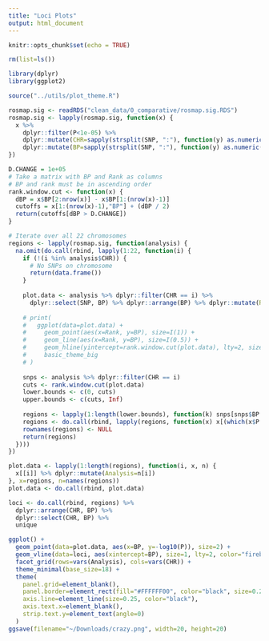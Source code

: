 ```yaml
---
title: "Loci Plots"
output: html_document
---
```


```r
knitr::opts_chunk$set(echo = TRUE)

rm(list=ls())

library(dplyr)
library(ggplot2)

source("../utils/plot_theme.R")
```

```r
rosmap.sig <- readRDS("clean_data/0_comparative/rosmap.sig.RDS")
rosmap.sig <- lapply(rosmap.sig, function(x) {
  x %>%
    dplyr::filter(P<1e-05) %>%
    dplyr::mutate(CHR=sapply(strsplit(SNP, ":"), function(y) as.numeric(y[1]))) %>%
    dplyr::mutate(BP=sapply(strsplit(SNP, ":"), function(y) as.numeric(y[2])))
})
```

```r
D.CHANGE = 1e+05
# Take a matrix with BP and Rank as columns
# BP and rank must be in ascending order
rank.window.cut <- function(x) {
  dBP = x$BP[2:nrow(x)] - x$BP[1:(nrow(x)-1)]
  cutoffs = x[1:(nrow(x)-1),"BP"] + (dBP / 2)
  return(cutoffs[dBP > D.CHANGE])
}

# Iterate over all 22 chromosomes
regions <- lapply(rosmap.sig, function(analysis) {
  na.omit(do.call(rbind, lapply(1:22, function(i) {
    if (!(i %in% analysis$CHR)) {
      # No SNPs on chromosome
      return(data.frame())
    }
    
    plot.data <- analysis %>% dplyr::filter(CHR == i) %>%
      dplyr::select(SNP, BP) %>% dplyr::arrange(BP) %>% dplyr::mutate(Rank=1:n())
    
    # print(
    #   ggplot(data=plot.data) +
    #     geom_point(aes(x=Rank, y=BP), size=I(1)) +
    #     geom_line(aes(x=Rank, y=BP), size=I(0.5)) + 
    #     geom_hline(yintercept=rank.window.cut(plot.data), lty=2, size=I(0.25), color="firebrick1") + 
    #     basic_theme_big
    # )
    
    snps <- analysis %>% dplyr::filter(CHR == i)
    cuts <- rank.window.cut(plot.data)
    lower.bounds <- c(0, cuts)
    upper.bounds <- c(cuts, Inf)
    
    regions <- lapply(1:length(lower.bounds), function(k) snps[snps$BP >= lower.bounds[k] & snps$BP < upper.bounds[k],])
    regions <- do.call(rbind, lapply(regions, function(x) x[(which(x$P == min(x$P)))[1],]))
    rownames(regions) <- NULL
    return(regions)
  })))
})
```

```r
plot.data <- lapply(1:length(regions), function(i, x, n) {
  x[[i]] %>% dplyr::mutate(Analysis=n[i])
}, x=regions, n=names(regions))
plot.data <- do.call(rbind, plot.data)

loci <- do.call(rbind, regions) %>% 
  dplyr::arrange(CHR, BP) %>% 
  dplyr::select(CHR, BP) %>%
  unique

ggplot() +
  geom_point(data=plot.data, aes(x=BP, y=-log10(P)), size=2) +
  geom_vline(data=loci, aes(xintercept=BP), size=1, lty=2, color="firebrick1") +
  facet_grid(rows=vars(Analysis), cols=vars(CHR)) +
  theme_minimal(base_size=18) +
  theme(
    panel.grid=element_blank(),
    panel.border=element_rect(fill="#FFFFFF00", color="black", size=0.25),
    axis.line=element_line(size=0.25, color="black"),
    axis.text.x=element_blank(),
    strip.text.y=element_text(angle=0)
  )
ggsave(filename="~/Downloads/crazy.png", width=20, height=20)
```
